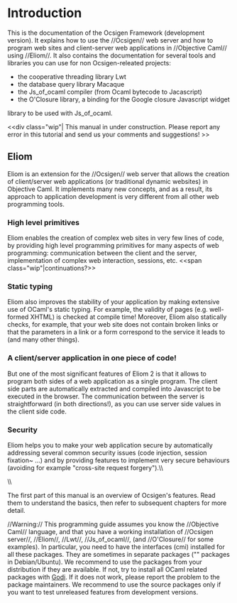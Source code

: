= Introduction=


This is the documentation of the Ocsigen Framework
(development version). It explains how to use the //Ocsigen// web server
and how to program web sites and client-server web applications in
//Objective Caml// using //Eliom//. It also contains the documentation for
several tools and libraries you can use for non Ocsigen-releated projects:
* the cooperative threading library Lwt
* the database query library Macaque
* the Js_of_ocaml compiler (from Ocaml bytecode to Jacascript)
* the O'Closure library, a binding for the Google closure Javascript widget
library to be used with Js_of_ocaml.


<<div class="wip"|
This manual in under construction.
Please report any error in this tutorial
and send us your comments and suggestions!
>>

==Eliom==
            
Eliom is an extension for the //Ocsigen// web server
that allows the creation of client/server web applications (or traditional dynamic websites) in Objective Caml.
It implements many new concepts, and as a result, its approach to application development is very different 
from all other web programming tools.

=== High level primitives ===
Eliom enables the creation of complex web sites in very few lines of code, by providing high level programming primitives for many aspects of web programming: communication between the client and the server, implementation of complex web interaction, sessions, etc.
<<span class="wip"|continuations?>>

=== Static typing ===
Eliom also improves the stability of your application by  making extensive use of OCaml's static typing. For example, the validity of pages (e.g. well-formed XHTML) is checked at compile time!  Moreover, Eliom also statically checks, for example, that your web site does not contain broken links or that the parameters in a link or a form correspond to the service it leads to (and many other things).

=== A client/server application in one piece of code! ===
But one of the most significant features of Eliom 2 is that it allows to program both sides of a web application as a single program. The client side parts are automatically extracted and compiled into Javascript to be executed in the browser. The communication between the server is straightforward (in both directions!), as you can use server side values in the client side code.

=== Security ===
Eliom helps you to make your web application secure by automatically addressing several common security issues (code injection, session fixation~ ...) and by providing features to implement very secure behaviours (avoiding for example "cross-site request forgery").\\

\\

The first part of this manual is an overview of Ocsigen's features.
Read them to understand the basics,
then refer to subsequent chapters for more detail.

//Warning:// This programming guide assumes you know the
//Objective Caml// language, and that you have a working installation of //Ocsigen server//, //Eliom//, //Lwt//, //Js_of_ocaml//, (and //O'Closure// for some examples). In particular, you need to have the interfaces (cmi) installed for all these packages. They are sometimes in separate packages ("{{{-dev}}}" packages in Debian/Ubuntu). We recommend to use the packages from your distribution if they are available. If not, try to install all OCaml related packages with [[http://godi.camlcity.org|Godi]]. If it does not work, please report the problem to the package maintainers. We recommend to use the source packages only if you want to test unreleased features from development versions.
            
